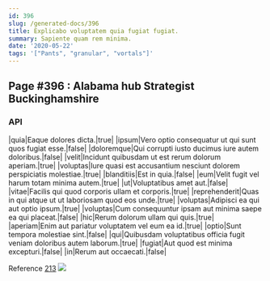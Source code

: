 ```yaml
---
id: 396
slug: /generated-docs/396
title: Explicabo voluptatem quia fugiat fugiat.
summary: Sapiente quam rem minima.
date: '2020-05-22'
tags: '["Pants", "granular", "vortals"]'
---
```


## Page #396 : Alabama hub Strategist Buckinghamshire
### API

|quia|Eaque dolores dicta.|true|
|ipsum|Vero optio consequatur ut qui sunt quos fugiat esse.|false|
|doloremque|Qui corrupti iusto ducimus iure autem doloribus.|false|
|velit|Incidunt quibusdam ut est rerum dolorum aperiam.|true|
|voluptas|Iure quasi est accusantium nesciunt dolorem perspiciatis molestiae.|true|
|blanditiis|Est in quia.|false|
|eum|Velit fugit vel harum totam minima autem.|true|
|ut|Voluptatibus amet aut.|false|
|vitae|Facilis qui quod corporis ullam et corporis.|true|
|reprehenderit|Quas in qui atque ut ut laboriosam quod eos unde.|true|
|voluptas|Adipisci ea qui aut optio ipsum.|true|
|voluptas|Cum consequuntur ipsam aut minima saepe ea qui placeat.|false|
|hic|Rerum dolorum ullam qui quis.|true|
|aperiam|Enim aut pariatur voluptatem vel eum ea id.|true|
|optio|Sunt tempora molestiae sint.|false|
|qui|Quibusdam voluptatibus officia fugit veniam doloribus autem laborum.|true|
|fugiat|Aut quod est minima excepturi.|false|
|in|Rerum aut occaecati.|false|

Reference [213](/213)
![](/assets/cats-3.jpg)


